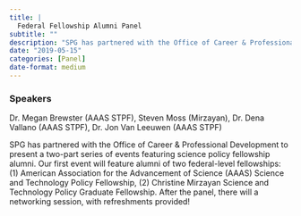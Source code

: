 ```yaml
---
title: |
  Federal Fellowship Alumni Panel
subtitle: ""
description: "SPG has partnered with the Office of Career & Professional Development to present a two-part series of events featuring science policy fellowship alumni. "
date: "2019-05-15"
categories: [Panel]
date-format: medium 
---
```


### Speakers  
Dr. Megan Brewster (AAAS STPF), Steven Moss (Mirzayan), Dr. Dena Vallano (AAAS STPF), Dr. Jon Van Leeuwen (AAAS STPF)

SPG has partnered with the Office of Career & Professional Development to present a two-part series of events featuring science policy fellowship alumni. Our first event will feature alumni of two federal-level fellowships: (1) American Association for the Advancement of Science (AAAS) Science and Technology Policy Fellowship, (2) Christine Mirzayan Science and Technology Policy Graduate Fellowship. After the panel, there will a networking session, with refreshments provided!

